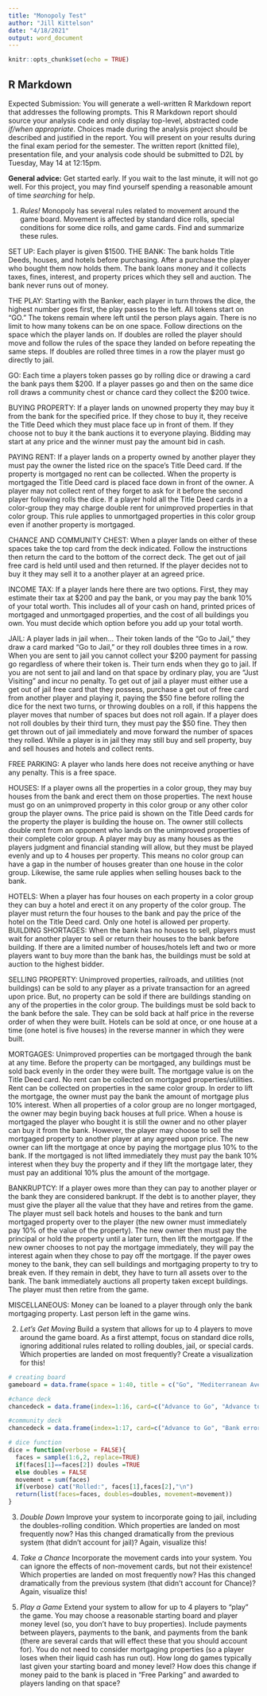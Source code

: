 ---
title: "Monopoly Test"
author: "Jill Kittelson"
date: "4/18/2021"
output: word_document
---

```{r setup, include=FALSE}
knitr::opts_chunk$set(echo = TRUE)
```

## R Markdown

Expected Submission: You will generate a well-written R Markdown report that addresses the following prompts. This R Markdown report should source your analysis code and only display top-level, abstracted code _if/when appropriate_. Choices made during the analysis project should be described and justified in the report. You will present on your results during the final exam period for the semester. The written report (knitted file), presentation file, and your analysis code should be submitted to D2L by Tuesday, May 14 at 12:15pm. 

**General advice:** Get started early. If you wait to the last minute, it will not go well. For this project, you may find yourself spending a reasonable amount of time _searching_ for help.

1. _Rules!_ Monopoly has several rules related to movement around the game board. Movement is affected by standard dice rolls, special conditions for some dice rolls, and game cards. Find and summarize these rules. 

SET UP: Each player is given $1500.
THE BANK: The bank holds Title Deeds, houses, and hotels before purchasing. After a purchase the player who bought them now holds them. The bank loans money and it collects taxes, fines, interest, and property prices which they sell and auction. The bank never runs out of money.

THE PLAY: Starting with the Banker, each player in turn throws the dice, the highest number goes first, the play passes to the left. All tokens start on “GO.” The tokens remain where left until the person plays again. There is no limit to how many tokens can be on one space. Follow directions on the space which the player lands on. If doubles are rolled the player should move and follow the rules of the space they landed on before repeating the same steps. If doubles are rolled three times in a row the player must go directly to jail.

GO: Each time a players token passes go by rolling dice or drawing a card the bank pays them $200. If a player passes go and then on the same dice roll draws a community chest or chance card they collect the $200 twice.

BUYING PROPERTY: If a player lands on unowned property they may buy it from the bank for the specified price. If they chose to buy it, they receive the Title Deed which they must place face up in front of them. If they choose not to buy it the bank auctions it to everyone playing. Bidding may start at any price and the winner must pay the amount bid in cash.

PAYING RENT: If a player lands on a property owned by another player they must pay the owner the listed rice on the space’s Title Deed card. If the property is mortgaged no rent can be collected. When the property is mortgaged the Title Deed card is placed face down in front of the owner. A player may not collect rent of they forget to ask for it before the second player following rolls the dice.
If a player hold all the Title Deed cards in a color-group they may charge double rent for unimproved properties in that color group. This rule applies to unmortgaged properties in this color group even if another property is mortgaged.

CHANCE AND COMMUNITY CHEST: When a player lands on either of these spaces take the top card from the deck indicated. Follow the instructions then return the card to the bottom of the correct deck. The get out of jail free card is held until used and then returned. If the player decides not to buy it they may sell it to a another player at an agreed price.

INCOME TAX: If a player lands here there are two options. First, they may estimate their tax at $200 and pay the bank, or you may pay the bank 10% of your total worth. This includes all of your cash on hand, printed prices of mortgaged and unmortgaged properties, and the cost of all buildings you own. You must decide which option before you add up your total worth.

JAIL: A player lads in jail when… Their token lands of the “Go to Jail,” they draw a card marked “Go to Jail,” or they roll doubles three times in a row. When you are sent to jail you cannot collect your $200 payment for passing go regardless of where their token is. Their turn ends when they go to jail. If you are not sent to jail and land on that space by ordinary play, you are “Just Visiting” and incur no penalty. 
To get out of jail a player must either use a get out of jail free card that they possess, purchase a get out of free card from another player and playing it, paying the $50 fine before rolling the dice for the next two turns, or throwing doubles on a roll, if this happens the player moves that number of spaces but does not roll again. If a player does not roll doubles by their third turn, they must pay the $50 fine. They then get thrown out of jail immediately and move forward the number of spaces they rolled.
While a player is in jail they may still buy and sell property, buy and sell houses and hotels and collect rents.

FREE PARKING: A player who lands here does not receive anything or have any penalty. This is a free space.

HOUSES: If a player owns all the properties in a color group, they may buy houses from the bank and erect them on those properties. The next house must go on an unimproved property in this color group or any other color group the player owns.
The price paid is shown on the Title Deed cards for the property the player is building the house on. The owner still collects double rent from an opponent who lands on the unimproved properties of their complete color group.
A player may buy as many houses as the players judgment and financial standing will allow, but they must be played evenly and up to 4 houses per property. This means no color group can have a gap in the number of houses greater than one house in the color group. Likewise, the same rule applies when selling houses back to the bank.

HOTELS: When a player has four houses on each property in a color group they can buy a hotel and erect it on any property of the color group. The player must return the four houses to the bank and pay the price of the hotel on the Title Deed card. Only one hotel is allowed per property.
BUILDING SHORTAGES: When the bank has no houses to sell, players must wait for another player to sell or return their houses to the bank before building. If there are a limited number of houses/hotels left and two or more players want to buy more than the bank has, the buildings must be sold at auction to the highest bidder.

SELLING PROPERTY: Unimproved properties, railroads, and utilities (not buildings) can be sold to any player as a private transaction for an agreed upon price. But, no property can be sold if there are buildings standing on any of the properties in the color group. The buildings must be sold back to the bank before the sale. They can be sold back at half price in the reverse order of when they were built. Hotels can be sold at once, or one house at a time (one hotel is five houses) in the reverse manner in which they were built.

MORTGAGES: Unimproved properties can be mortgaged through the bank at any time. Before the property can be mortgaged, any buildings must be sold back evenly in the order they were built. The mortgage value is on the Title Deed card.
No rent can be collected on mortgaged properties/utilities. Rent can be collected on properties in the same color group. In order to lift the mortgage, the owner must pay the bank the amount of mortgage plus 10% interest. When all properties of a color group are no longer mortgaged, the owner may begin buying back houses at full price. When a house is mortgaged the player who bought it is still the owner and no other player can buy it from the bank. However, the player may choose to sell the mortgaged property to another player at any agreed upon price. The new owner can lift the mortgage at once by paying the mortgage plus 10% to the bank. If the mortgaged is not lifted immediately they must pay the bank 10% interest when they buy the property and if they lift the mortgage later, they must pay an additional 10% plus the amount of the mortgage.

BANKRUPTCY: If a player owes more than they can pay to another player or the bank they are considered bankrupt. If the debt is to another player, they must give the player all the value that they have and retires from the game. The player must sell back hotels and houses to the bank and turn mortgaged property over to the player (the new owner must immediately pay 10% of the value of the property). The new owner then must pay the principal or hold the property until a later turn, then lift the mortgage. If the new owner chooses to not pay the mortgage immediately, they will pay the interest again when they chose to pay off the mortgage.
If the payer owes money to the bank, they can sell buildings and mortgaging property to try to break even. If they remain in debt, they have to turn all assets over to the bank. The bank immediately auctions all property taken except buildings. The player must then retire from the game.

MISCELLANEOUS: Money can be loaned to a player through only the bank mortgaging property. Last person left in the game wins.


2. _Let's Get Moving_ Build a system that allows for up to 4 players to move around the game board. As a first attempt, focus on standard dice rolls, ignoring additional rules related to rolling doubles, jail, or special cards. Which properties are landed on most frequently? Create a visualization for this!
```{r}
# creating board
gameboard = data.frame(space = 1:40, title = c("Go", "Mediterranean Avenue", "Community Chest", "Oriental Avenue", "Income Tax", "Reading Railroad", "Oriental Avenue", "Chance", "Vermont Avenue", "Connecticut Avenue", "Jail", "St Charles Place", "Electric Company", "States Avenue", "Virginia Avenue", "Pennsylvania Avenue", "St James Place", "Community Chest", "Tennesse Avenue", "New York Avenue", "Free Parking", "Kentucky Avenue", "Chance", "Indiana Avenue", "Illinois Avenue", "B & O Railroad", "Atlantic Avenue", "Ventor Avenue", "Water Works", "Marvin Gardens", "Go To Jail", "Pacific Avenue", "North Carolina Avenue", "Community Chest", "Pennsylvania Avenue", "Short Line", "Chance", "Park Place", "Luxury Tax", "Boardwalk"), stringsAsFactors = FALSE)

#chance deck 
chancedeck = data.frame(index=1:16, card=c("Advance to Go", "Advance to Illinois Ave", "Advance to St. Charles Place", "Advance token to the nearest Utility","Advance to the nearest Railroad","Bank pays you dividend of $50", "Get out of Jail Free","Go Back Three {3} Spaces","Go to Jail","Make general repairs on all your property","Pay poor tax of $15", "Take a trip to Reading Railroad", "Take a walk on the Boardwalk", "You have been elected Chairman of the Board","Your building {and} loan matures","You have won a crossword competition"))

#community deck 
chancedeck = data.frame(index=1:17, card=c("Advance to Go", "Bank error in your favor","Doctor's fees", "From sale of stock you get $50", "Get Out of Jail Free", "Go to Jail", "Grand Opera Night","Holiday {Xmas} Fund matures", "Income tax refund","It is your birthday", "Life insurance matures","Hospital Fees", "School fees", "Receive $25 consultancy fee", "You are assessed for street repairs","You have won second prize in a beauty contest","You inherit $100"))

# dice function
dice = function(verbose = FALSE){
  faces = sample(1:6,2, replace=TRUE)
  if(faces[1]==faces[2]) doules =TRUE
  else doubles = FALSE
  movement = sum(faces)
  if(verbose) cat("Rolled:", faces[1],faces[2],"\n")
  return(list(faces=faces, doubles=doubles, movement=movement))
}

```


3. _Double Down_ Improve your system to incorporate going to jail, including the doubles-rolling condition. Which properties are landed on most frequently now? Has this changed dramatically from the previous system (that didn't account for jail)? Again, visualize this!

4. _Take a Chance_ Incorporate the movement cards into your system. You can ignore the effects of non-movement cards, but not their existence! Which properties are landed on most frequently now? Has this changed dramatically from the previous system (that didn't account for Chance)? Again, visualize this!

5. _Play a Game_ Extend your system to allow for up to 4 players to "play" the game. You may choose a reasonable starting board and player money level (so, you don't have to buy properties). Include payments between players, payments to the bank, and payments from the bank (there are several cards that will effect these that you should account for). You do not need to consider mortgaging properties (so a player loses when their liquid cash has run out). How long do games typically last given your starting board and money level? How does this change if money paid to the bank is placed in "Free Parking" and awarded to players landing on that space?



